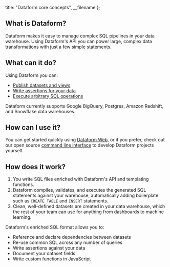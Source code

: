 
  title: "Dataform core concepts",
  __filename
};


## What is Dataform?

Dataform makes it easy to manage complex SQL pipelines in your data warehouse. Using Dataform's API you can power large, complex data transformations with just a few simple statements.

## What can it do?

Using Dataform you can:

- [Publish datasets and views](/guides/datasets)
- [Write assertions for your data](/guides/assertions)
- [Execute arbitrary SQL operations](/guides/operations)

Dataform currently supports Google BigQuery, Postgres, Amazon Redshift, and Snowflake data warehouses.

## How can I use it?

You can get started quickly using <a target="_blank" href="https://dataform.co">Dataform Web</a>, or if you prefer, check out our open source [command line interface](/guides/command-line-interface) to develop Dataform projects yourself.

## How does it work?

1. You write SQL files enriched with Dataform's API and templating functions.
2. Dataform compiles, validates, and executes the generated SQL statements against your warehouse, automatically adding boilerplate such as `CREATE TABLE` and `INSERT` statements.
3. Clean, well-defined datasets are created in your data warehouse, which the rest of your team can use for anything from dashboards to machine learning.

Dataform's enriched SQL format allows you to:

- Reference and declare dependencies between datasets
- Re-use common SQL across any number of queries
- Write assertions against your data
- Document your dataset fields
- Write custom functions in JavaScript
